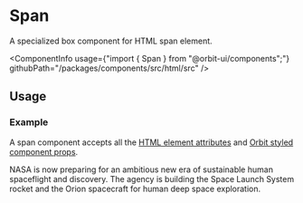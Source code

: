 
<Meta
    title="Html elements/Span"
    id="html-span"
/>

# Span

<Tagline>A specialized <Link href="?path=/docs/box--default-story">box</Link> component for HTML span element.</Tagline>

<ComponentInfo
    usage={"import { Span } from \"@orbit-ui/components\";"}
    githubPath="/packages/components/src/html/src"
/>

## Usage

### Example

A span component accepts all the [HTML element attributes](https://developer.mozilla.org/en-US/docs/Web/HTML/Element/span) and [Orbit styled component props](?path=/docs/styling--page).

<Preview>
    <Story name="example">
        <Span color="cloud-8">NASA is now preparing for an ambitious new era of sustainable human spaceflight and discovery. The agency is building the Space Launch System rocket and the Orion spacecraft for human deep space exploration.</Span>
    </Story>
</Preview>
